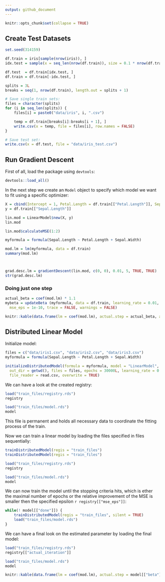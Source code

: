 ```yaml
---
output: github_document
---
```


```r
knitr::opts_chunk$set(collapse = TRUE)
```

## Create Test Datasets

```r
set.seed(314159)

df.train = iris[sample(nrow(iris)), ]
idx.test = sample(x = seq_len(nrow(df.train)), size = 0.1 * nrow(df.train))

df.test  = df.train[idx.test, ]
df.train = df.train[-idx.test, ]

splits = 3L
breaks = seq(1, nrow(df.train), length.out = splits + 1)

# Save single train sets:
files = character(splits)
for (i in seq_len(splits)) {
	files[i] = paste0("data/iris", i, ".csv")

	temp = df.train[breaks[i]:breaks[i + 1], ]
	write.csv(x = temp, file = files[i], row.names = FALSE)
}

# Save test set:
write.csv(x = df.test, file = "data/iris_test.csv")
```


## Run Gradient Descent 

First of all, load the package using `devtools`:

```r
devtools::load_all()
```

In the next step we create an `Model` object to specify which model we want to fit using a specific optimizer:

```r
X = cbind(Intercept = 1, Petal.Length = df.train[["Petal.Length"]], Sepal.Width = df.train[["Sepal.Width"]])
y = df.train[["Sepal.Length"]]

lin.mod = LinearModel$new(X, y)
lin.mod

lin.mod$calculateMSE(1:2)
```


```r
myformula = formula(Sepal.Length ~ Petal.Length + Sepal.Width)

mod.lm = lm(myformula, data = df.train)
summary(mod.lm)



grad.desc.lm = gradientDescent(lin.mod, c(0, 0), 0.01, 5, TRUE, TRUE)
str(grad.desc.lm)
```
<!-- ```{r, echo=FALSE}
knitr::kable(data.frame(lm = coef(mod.lm), grad.descent = mybeta$beta, diff = coef(mod.lm) - mybeta$beta))
``` -->

### Doing just one step

```r
actual_beta = coef(mod.lm) * 1.1
mybeta = updateBeta (myformula, data = df.train, learning_rate = 0.01, actual_beta = actual_beta, 
  mse_eps = 1e-10, trace = FALSE, warnings = FALSE)

knitr::kable(data.frame(lm = coef(mod.lm), actual.step = actual_beta, after.step = mybeta$beta))
```

## Distributed Linear Model

Initialize model:

```r
files = c("data/iris1.csv", "data/iris2.csv", "data/iris3.csv")
myformula = formula(Sepal.Length ~ Petal.Length + Sepal.Width)

initializeDistributedModel(formula = myformula, model = "LinearModel", optimizer = "gradientDescent", 
  out_dir = getwd(), files = files, epochs = 30000L, learning_rate = 0.01, mse_eps = 1e-10, 
  file_reader = read.csv, overwrite = TRUE)
```

We can have a look at the created registry:
```r
load("train_files/registry.rds")
registry

load("train_files/model.rds")
model
```

This file is permanent and holds all necessary data to coordinate the fitting process of the train.

Now we can train a linear model by loading the files specified in files sequentially:

```r
trainDistributedModel(regis = "train_files")
trainDistributedModel(regis = "train_files")

load("train_files/registry.rds")
registry

load("train_files/model.rds")
model
```

We can now train the model until the stopping criteria hits, which is ether the maximal number of epochs or the relative improvement of the MSE is smaller then the specified epsilon `r registry[["mse_eps"]]`: 

```r
while(! model[["done"]]) {
	trainDistributedModel(regis = "train_files", silent = TRUE)
	load("train_files/model.rds")
}
```

We can have a final look on the estimated parameter by loading the final model:

```r
load("train_files/registry.rds")
registry[["actual_iteration"]]

load("train_files/model.rds")
model

knitr::kable(data.frame(lm = coef(mod.lm), actual.step = model[["beta"]], diff = coef(mod.lm) - model[["beta"]]))
```